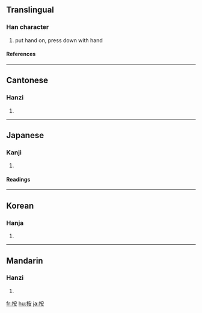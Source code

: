 ==Translingual==
===Han character===
{{Han char|rn=64|rad=手|as=06|sn=9|four=5304<sub>4</sub>|canj=手十女 (QJV)}}
# put hand on, press down with hand
====References====
{{Han ref|kx=0429.260|dkj=12038|dj=0779.030|hdz=31876.010|uh=6309|ud=25353|bh=ABF6|bd=44022}}
----
==Cantonese==
===Hanzi===
{{yue-hanzi|jyut=|y=on3}}
# {{defn|Cantonese}}
----
==Japanese==
===Kanji===
{{ja-kanji|grade=|rs=手06}}
# {{defn|Japanese}} 
====Readings====
{{ja-readings|on=[[あん]] (an)|kun=[[おさえる]] (osaeru), [[しらべる]] (shiraberu)}}
----
==Korean==
===Hanja===
{{ko-hanja|hangeul=[[안]], [[알]]|eumhun=|rv=an, al|mr=an, al|y=an, al}}
# {{defn|Korean}}
----
==Mandarin==
===Hanzi===
{{cmn-hanzi|pin=[[àn]] ([[an4]]), [[kōu]] ([[kou1]]), [[kuà]] ([[kua4]])|wg=an<sup>4</sup>, k'ou<sup>1</sup>, k'ua<sup>4</sup>}}
# {{defn|Mandarin}}

[[fr:按]]
[[hu:按]]
[[ja:按]]
